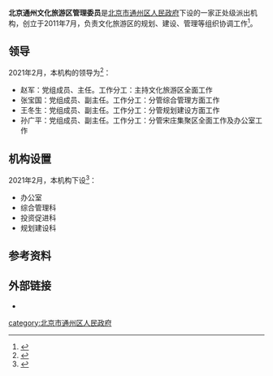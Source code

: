 {{coord|display=title}}
{{Infobox PRCG 
|中共机构名称 = <!--可选，用于中共党、团、群系统的机构，自动套红、分类 -->
|机构名称 = 北京通州文化旅游区管理委员
|机构名称2 = 
|对国外称 = 
|标志1 = <!-- 可用于下列机构印章中心图案（按官方规定）：Danghui R.svg 或 {{中国国徽名}} 或 CPPCC emblem.png，此时该机构标志列于“标志2”-->
|标志1宽度 = 
|标志1说明 = 
|标志2 = <!-- 可用于下列机构印章中心图案（按官方规定）：Red_star.svg（多数省部级以下行政机关以及多数事业单位），此时该机构标志列于“标志1”-->
|标志2宽度 = 
|标志2说明 = 
|牌子2 = <!--“一个机构两块牌子”且条目未合并时用。若“单机构的多牌子”在同一条目，可在“机构名称”栏换行并列——其中中共组织应用红色字体。另外，同一机构更名前的旧牌子列在“前身”，继承其他机构的牌子的情况则说明于“被接替者”。-->
|加挂牌子 = 
|合署办公 = <!-- “合署办公”且条目未合并时用。如在同一条目应各有各的信息框 -->
|中共合署办公  =  <!-- 与中共机构合署办公 -->
|人员名称 = <!--缺省时显示为“'''主要官员'''” -->
|人员链接 = <!--该机构人员介绍条目/段落的百科内部链接，自动加“[[　|　]]” 。-->
|届数 = 
|任期始 = 
|任期终 = 
|职位1 = 
|人员1 = 
|衔级1 = 
|职位2 = 
|职数2 = <!-- 编制人数 -->
|人员2 = <!-- 形如：[[单名|单　名]]{{wrap}}[[某某某_(中国政府官员)|某某某]] -->
|人数2 = <!-- 实有现任人数 -->
|职位3 = 
|人员3 = 
|职位4 = 
|人员4 = 
|职位5 = 
|人员5 = 
|上诉法院 =  <!-- 非终审法院适用 -->
|上级机构 = <!-- 不分业务/组织时，或者有特殊上级机构如政法委时 -->
|业务上级 =  <!-- 地方政府部门等适用 -->
|组织上级 = [[北京市通州区人民政府|北京市通州区人民政府]]
|中共上级 = 
|中共本级 = 
|本级纪检监察 = <!-- 自2018年6月起，中央纪委国家监委统一设立派驻机构，名称为“中央纪律检查委员会国家监察委员会派驻纪检监察组”。 -->
|机构类型 = <!-- 如：中级人民法院、中共中央直属机构 -->
|行政级别 = <!-- 中央编制填：正国级、副国级、正部级、副部级、正司局级、副司局级……，地方编制填：正省级、副省级、正地厅级、副地厅级…… 自动设页面分类（后缀“单位”） -->
|授权法源 = <!-- 如：宪法、人大决定、行政法规 -->
|组织法规 = <!-- 如：组织法、“三定”规定 -->
|职能 = 文化旅游区的规划、建设、管理等组织协调工作
|职责 = 
|权限 = 
|管辖范围 = 
|编制人数 = 
|在职人数 = 
|离退人数 =
|履行出资人职责的机构 = <!-- 如：国资委、财政部 -->
|注册资金 = 
|总资产 = 
|总负债 = 
|资产负债率 = 
|年度拨款 = 
|年度支出 = 
<!--“下级机构”栏一般用于列出/链接下级机构的分类和每类机构的个数；具体机构名可以列举在条目正文、有关列表、子机构导航模板（没有子机构导航模板时或必要时也可以制作利用本模板制作{{某母机构信息框}}模板，导航子机构的类别等特殊条目）-->
|下级链接 = <!--下级机构条目/段落的百科内部链接，自动加“[[　|　]]” 。-->
|子类1 = <!--如：办公厅-->
|子项1 = <!--如：1-->
|子类2 = <!-- 如：内设机构 -->
|子项2 = 
|子类2.1 = <!-- 如：批准/实有内设机构数 -->
|子项2.1 =
|子类2.2 = <!-- 如：职能司局/处/室 -->
|子项2.2 = 
|子类10 = <!-- 如：[[国务院部委管理的国家局|国家局]] -->
|子项10 = <!-- 如：[[国家信访局|国家信访局]] -->
|电话 = {{tel|86|10|81593002}}
|电话0 = <!-- 特服热线 -->
|电子邮件=wenhualvyouqu@163.com
|官网 = 
|公开 = <!-- 政府信息公开处，如官网信息公开专栏 -->
|场所1 = 办公地址
|地址1 = 北京市通州区梨园镇萧太后河北岸甲7号<ref name="机构信息">{{cite web |title=机构信息 |url=http://www.bjtzh.gov.cn/bjtz/xxfb/whly/jbxx.shtml |website=北京市通州区人民政府 |accessdate=2021-02-16 |archive-date=2022-03-03 |archive-url=https://web.archive.org/web/20220303095439/http://www.bjtzh.gov.cn/bjtz/xxfb/whly/jbxx.shtml }}</ref>
|邮址1 =
|邮编1 = 101100
|电话1 = 
|交通1 =
|官网1 =
|场所2 = <!-- 如：某部门、服务大厅、信访处等等 -->
|邮编2 =
|交通2 =
|官网2 =
|场所3 =
|邮编3 =
|交通3 =
|官网3 =
|链接 = <!-- 相关链接 -->
|账户 =
|沿革链接 = <!--机构沿革目/段落的百科内部链接，自动加“[[　|　]]” 。-->
|被接替者 =
|时期1 =
|机构1 =
|时期2 =
|机构2 =
|时期3 =
|机构3 =
|接替者 =
|image1 =
|width1 =
|caption1 =
|脚注 = <!-- 脚注区。可以用<references />，避免使用{{Reflist}}。没有脚注的留空。-->
}}
'''北京通州文化旅游区管理委员'''是[[北京市通州区人民政府|北京市通州区人民政府]]下设的一家正处级派出机构，创立于2011年7月，负责文化旅游区的规划、建设、管理等组织协调工作<ref name="机构职责">{{cite web |title=机构职责 |url=http://www.bjtzh.gov.cn/bjtz/xxfb/whly/fdzz.shtml |website=北京市通州区人民政府 |accessdate=2021-02-16}}</ref>。
==领导==
2021年2月，本机构的领导为<ref name="领导介绍">{{cite web |title=领导介绍 |url=http://www.bjtzh.gov.cn/bjtz/xxfb/whly/ldjs.shtml |website=北京市通州区人民政府 |accessdate=2021-02-16}}</ref>：
* 赵军：党组成员、主任。工作分工：主持文化旅游区全面工作
* 张宝国：党组成员、副主任。工作分工：分管综合管理方面工作
* 王冬生：党组成员、副主任。工作分工：分管规划建设方面工作
* 孙广平：党组成员、副主任。工作分工：分管宋庄集聚区全面工作及办公室工作

==机构设置==
2021年2月，本机构下设<ref name="机构设置">{{cite web |title=机构设置 |url=http://www.bjtzh.gov.cn/bjtz/xxfb/whly/nsjg.shtml |website=北京市通州区人民政府 |accessdate=2021-02-16}}</ref>：
* 办公室
* 综合管理科
* 投资促进科
* 规划建设科
==参考资料==
{{reflist}}
==外部链接==
* {{weibo}}
[[category:北京市通州区人民政府|category:北京市通州区人民政府]]